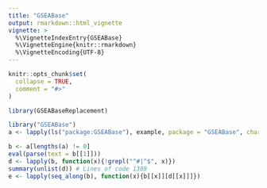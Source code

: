 ```yaml
---
title: "GSEABase"
output: rmarkdown::html_vignette
vignette: >
  %\VignetteIndexEntry{GSEABase}
  %\VignetteEngine{knitr::rmarkdown}
  %\VignetteEncoding{UTF-8}
---
```


```r
knitr::opts_chunk$set(
  collapse = TRUE,
  comment = "#>"
)
```

```r
library(GSEABaseReplacement)
```


```r
library("GSEABase")
a <- lapply(ls("package:GSEABase"), example, package = "GSEABase", character.only = TRUE, echo = FALSE, verbose = FALSE, ask = FALSE, give.lines = TRUE)

b <- a[lengths(a) != 0]
eval(parse(text = b[[1]]))
d <- lapply(b, function(x){!grepl("^#|^$", x)})
summary(unlist(d)) # Lines of code 1388
e <- lapply(seq_along(b), function(x){b[[x]][d[[x]]]})
```


